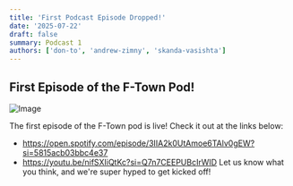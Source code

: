 ```yaml
---
title: 'First Podcast Episode Dropped!'
date: '2025-07-22'
draft: false
summary: Podcast 1
authors: ['don-to', 'andrew-zimny', 'skanda-vasishta']
---
```



## First Episode of the F-Town Pod!
![Image](https://scontent-lax3-1.cdninstagram.com/v/t51.2885-15/520842235_17849012226515057_617109655747168840_n.jpg?stp=dst-jpg_e35_tt6&efg=eyJ2ZW5jb2RlX3RhZyI6IkZFRUQuaW1hZ2VfdXJsZ2VuLjEzNTB4MTY4OC_)

The first episode of the F-Town pod is live! Check it out at the links below:
- https://open.spotify.com/episode/3IIA2k0UtAmoe6TAlv0gEW?si=5815acb03bbc4e37
- https://youtu.be/nifSXIiQtKc?si=Q7n7CEEPUBcIrWID
Let us know what you think, and we're super hyped to get kicked off!


